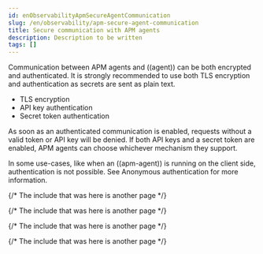```yaml
---
id: enObservabilityApmSecureAgentCommunication
slug: /en/observability/apm-secure-agent-communication
title: Secure communication with APM agents
description: Description to be written
tags: []
---
```


<div id="apm-secure-agent-communication"></div>

Communication between APM agents and ((agent)) can be both encrypted and authenticated.
It is strongly recommended to use both TLS encryption and authentication as secrets are sent as plain text.

* <DocLink id="enObservabilityApmAgentTls">TLS encryption</DocLink>
* <DocLink id="enObservabilityApmApiKey">API key authentication</DocLink>
* <DocLink id="enObservabilityApmSecretToken">Secret token authentication</DocLink>

As soon as an authenticated communication is enabled,
requests without a valid token or API key will be denied.
If both API keys and a secret token are enabled, APM agents can choose whichever mechanism they support.

In some use-cases, like when an ((apm-agent)) is running on the client side,
authentication is not possible. See <DocLink id="enObservabilityApmAnonymousAuth">Anonymous authentication</DocLink> for more information.

{/* The include that was here is another page */}

{/* The include that was here is another page */}

{/* The include that was here is another page */}

{/* The include that was here is another page */}

